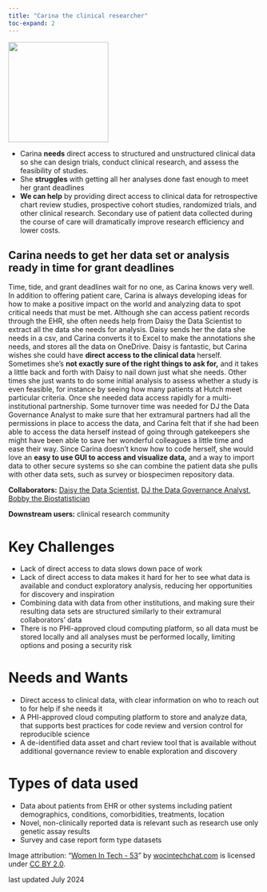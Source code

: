 ```yaml
---
title: "Carina the clinical researcher"
toc-expand: 2
---
```


::: grid
::: {.g-col-12 .g-col-xl-3}
<img src="/img/carina.jpg" width="200" height="200"/>
:::

::: {.g-col-12 .g-col-xl-8}
-   Carina **needs** direct access to structured and unstructured clinical data so she can design trials, conduct clinical research, and assess the feasibility of studies.
-   She **struggles** with getting all her analyses done fast enough to meet her grant deadlines
-   **We can help** by providing direct access to clinical data for retrospective chart review studies, prospective cohort studies, randomized trials, and other clinical research. Secondary use of patient data collected during the course of care will dramatically improve research efficiency and lower costs.
:::
:::

::: lightblue-highlight
## Carina needs to get her data set or analysis ready in time for grant deadlines

Time, tide, and grant deadlines wait for no one, as Carina knows very well. In addition to offering patient care, Carina is always developing ideas for how to make a positive impact on the world and analyzing data to spot critical needs that must be met. Although she can access patient records through the EHR, she often needs help from Daisy the Data Scientist to extract all the data she needs for analysis. Daisy sends her the data she needs in a csv, and Carina converts it to Excel to make the annotations she needs, and stores all the data on OneDrive. Daisy is fantastic, but Carina wishes she could have **direct access to the clinical data** herself. Sometimes she’s **not exactly sure of the right things to ask for,** and it takes a little back and forth with Daisy to nail down just what she needs. Other times she just wants to do some initial analysis to assess whether a study is even feasible, for instance by seeing how many patients at Hutch meet particular criteria. Once she needed data access rapidly for a multi-institutional partnership. Some turnover time was needed for DJ the Data Governance Analyst to make sure that her extramural partners had all the permissions in place to access the data, and Carina felt that if she had been able to access the data herself instead of going through gatekeepers she might have been able to save her wonderful colleagues a little time and ease their way. Since Carina doesn’t know how to code herself, she would love an **easy to use GUI to access and visualize data,** and a way to import data to other secure systems so she can combine the patient data she pulls with other data sets, such as survey or biospecimen repository data.
:::

::: darkblue-highlight
**Collaborators:** [Daisy the Data Scientist](/family/cards/Daisy-the-data-scientist.html), [DJ the Data Governance Analyst](/family/cards/DJ-data-governance-analyst.html), [Bobby the Biostatistician](/family/cards/Bobby-the-biostatistician.html)

**Downstream users:** clinical research community
:::

# Key Challenges

-   Lack of direct access to data slows down pace of work
-   Lack of direct access to data makes it hard for her to see what data is available and conduct exploratory analysis, reducing her opportunities for discovery and inspiration
-   Combining data with data from other institutions, and making sure their resulting data sets are structured similarly to their extramural collaborators’ data
-   There is no PHI-approved cloud computing platform, so all data must be stored locally and all analyses must be performed locally, limiting options and posing a security risk\

# Needs and Wants

-   Direct access to clinical data, with clear information on who to reach out to for help if she needs it
-   A PHI-approved cloud computing platform to store and analyze data, that supports best practices for code review and version control for reproducible science
-   A de-identified data asset and chart review tool that is available without additional governance review to enable exploration and discovery\

# Types of data used

-   Data about patients from EHR or other systems including patient demographics, conditions, comorbidities, treatments, location
-   Novel, non-clinically reported data is relevant such as research use only genetic assay results
-   Survey and case report form type datasets

<div>

Image attribution: "[Women In Tech - 53](https://www.flickr.com/photos/136629440@N06/22344625928)" by [wocintechchat.com](https://www.flickr.com/photos/136629440@N06) is licensed under [CC BY 2.0](https://creativecommons.org/licenses/by/2.0/?ref=openverse).

</div>
<div>

last updated July 2024

</div>
